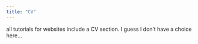 ```yaml
---
title: "CV"
---
```


all tutorials for websites include a CV section. I guess I don't have a choice here...
